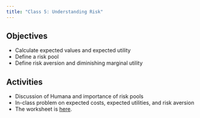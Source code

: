 ```yaml
---
title: "Class 5: Understanding Risk"
---
```


## Objectives

- Calculate expected values and expected utility
- Define a risk pool
- Define risk aversion and diminishing marginal utility
 
## Activities

- Discussion of Humana and importance of risk pools
- In-class problem on expected costs, expected utilities, and risk aversion
- The worksheet is [here](/resources/wksheet1.html).
